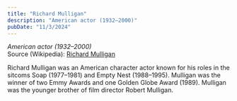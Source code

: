 ```yaml
---
title: "Richard Mulligan"
description: "American actor (1932–2000)"
pubDate: "11/3/2024"
---
```


*American actor (1932–2000)*  
Source (Wikipedia): [Richard Mulligan][1]

Richard Mulligan was an American character actor known for his roles in the sitcoms Soap (1977–1981) and Empty Nest (1988–1995). Mulligan was the winner of two Emmy Awards and one Golden Globe Award (1989). Mulligan was the younger brother of film director Robert Mulligan.

[1]: https://en.wikipedia.org/wiki/Richard_Mulligan
